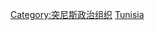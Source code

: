 {{Commons cat|Government of Tunisia}}

[[Category:突尼斯政治组织|Category:突尼斯政治组织]]
[[Category:非洲各国政府|Tunisia]]